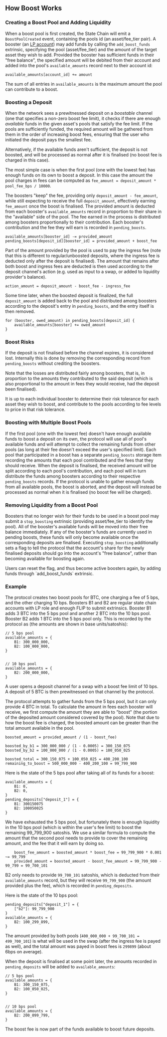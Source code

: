 
## How Boost Works

### Creating a Boost Pool and Adding Liquidity

When a boost pool is first created, the State Chain will emit a `BoostPoolCreated` event, containing the
pools id (an asset/fee_tier pair).
A booster (an [LP account](../../concepts/swaps-amm/liquidity-provider-accounts)) may add funds by calling the `add_boost_funds` extrinsic, specifying the pool
(asset/fee_tier) and the amount of the target asset they wish to add.
Provided the booster has sufficient funds in their "free balance", the specified amount will be debited
from their account and added into the pool's `available_amounts` record next to their account id:

```
available_amounts[account_id] += amount
```

The sum of all entries in `available_amounts` is the maximum amount the pool can contribute to a boost.

### Boosting a Deposit

When the network sees a prewitnessed deposit on a *boostable* channel (one that specifies a non-zero boost
fee limit), it checks if there are enough *available* funds in the given asset's pools that satisfy the fee limit.
If the pools are sufficiently funded, the required amount will be gathered from them in the order of increasing
boost fees, ensuring that the user who initiated the deposit pays the smallest fee.

<Callout type="info">
Alternatively, if the available funds aren't sufficient, the deposit is not boosted, and will be processed
as normal after it is finalised (no boost fee is charged in this case).
</Callout>

The most simple case is when the first pool (one with the lowest fee) has enough funds on its own to boost
a deposit.
In this case the amount the pool charges in fees can be computed as
`fee_amount = deposit_amount * pool_fee_bps / 10000`.

The boosters "keep" the fee, providing only `deposit_amount - fee_amount`, while still expecting to receive
the full `deposit_amount`, effectively earning `fee_amount` once the boost is finalised.
The provided amount is deducted from each booster's `available_amounts` record in proportion to their share
in the "available" side of the pool.
The fee earned in the process is distributed among boosters proportionally to their contribution.
Each booster's contribution and the fee they will earn is recorded in `pending_boosts`.

```
available_amounts[booster_id] -= provided_amount
pending_boosts[deposit_id][booster_id] = provided_amount + boost_fee
```

Part of the amount provided by the pool is used to pay the ingress fee (note that this is different
to regular/unboosted deposits, where the ingress fee is deducted only after the deposit is finalised).
The amount that remains after both boost and ingress fees are deducted is then used according to the deposit
channel's action (e.g. used as input to a swap, or added to liquidity provider's balance).

```
action_amount = deposit_amount - boost_fee - ingress_fee
```

Some time later, when the boosted deposit is finalized, the full `deposit_amount` is added back to the pool
and distributed among boosters according to the deposit's entry in `pending_boosts`, and the entry itself is
then removed.

```
for (booster, owed_amount) in pending_boosts[deposit_id] {
    available_amounts[booster] += owed_amount
}
```

### Boost Risks

If the deposit is not finalised before the channel expires, it is considered lost.
Internally this is done by removing the corresponding record from `pending_boosts` without crediting the boosters.

<Callout type="info">
Note that the losses are distributed fairly among boosters, that is, in proportion to the amounts
they contributed to the said deposit (which is also proportional to the amount in fees they would
receive, had the deposit been finalised).
</Callout>

It is up to each individual booster to determine their risk tolerance for each asset they wish to
boost, and contribute to the pools according to fee levels to price in that risk tolerance.


### Boosting with Multiple Boost Pools

If the first pool (one with the lowest fee) doesn't have enough available funds to boost a deposit
on its own, the protocol will use all of pool's available funds and will attempt to collect the
remaining funds from other pools (as long at their fee doesn't exceed the user's specified limit).
Each pool that participated in a boost has a separate `pending_boosts` storage item recording
the amounts that each pool contributed and the fees that they should receive.
When the deposit is finalised, the received amount will be split according to each pool's
contribution, and each pool will in turn distribute the funds among boosters according to their
respective `pending_boosts` records.
If the protocol is unable to gather enough funds from all available pools, the boost is aborted,
and the deposit will instead be processed as normal when it is finalised (no boost fee will be
charged).

### Removing Liquidity from a Boost Pool

Boosters that no longer wish for their funds to be used in a boost pool may submit a `stop_boosting`
extrinsic (providing asset/fee_tier to identify the pool).
All of the booster's available funds will be moved into their free balance immediately.
If any of the booster's funds are currently used in pending boosts, these funds will only become available
once the corresponding deposits are finalised.
Executing `stop_boosting` additionally sets a flag to tell the protocol that the account's share for the newly
finalised deposits should go into the account's "free balance", rather than becoming available for boosting again.

<Callout type="info">
Users can reset the flag, and thus become active boosters again, by adding funds through `add_boost_funds` extrinsic.
</Callout>

### Example

The protocol creates two boost pools for BTC, one charging a fee of 5 bps, and the other charging 10 bps.
Boosters B1 and B2 are regular state chain accounts with LP role and enough FLIP to submit extrinsics.
Booster B1 adds 3 BTC into the 5 bps pool and another 2 BTC into the 10 bps pool.
Booster B2 adds 1 BTC into the 5 bps pool only.
This is recorded by the protocol as (the amounts are shown in base units/satoshis):

```
// 5 bps pool
available_amounts = {
    B1: 300_000_000,
    B2: 100_000_000,
}


// 10 bps pool
available_amounts = {
    B2: 200_000_000,
}

```

A user opens a deposit channel for a swap with a boost fee limit of 10 bps.
A deposit of 5 BTC is then prewitnessed on that channel by the protocol.

The protocol attempts to gather funds from the 5 bps pool, but it can only provide 4 BTC in total. 
To calculate the amount in fees each booster will receive, we first compute the amount they are able
to "boost" (the portion of the deposited amount considered covered by the pool).
Note that due to how the boost fee is charged, the boosted amount can be greater than the total amount
available in the pool.

```
boosted_amount = provided_amount / (1 - boost_fee)

boosted_by_b1 = 300_000_000 / (1 - 0.0005) = 300_150_075
boosted_by_b2 = 100_000_000 / (1 - 0.0005) = 100_050_025

boosted_total = 300_150_075 + 100_050_025 = 400_200_100
remaining_to_boost = 500_000_000 - 400_200_100 = 99_799_900

```

Here is the state of the 5 bps pool after taking all of its funds for a boost:

```
available_amounts = {
    B1: 0,
    B2: 0,
}
pending_deposits["deposit_1"] = {
    B1: 300150075
    B2: 100050025
}
```

We have exhausted the 5 bps pool, but fortunately there is enough liquidity in the 10 bps pool
(which is within the user's fee limit) to boost the remaining 99_799_900 satoshis.
We use a similar formula to compute the amount that the second pool needs to provide to cover
the remaining amount, and the fee that it will earn by doing so.

```
    boost_fee_amount = boosted_amount * boost_fee = 99_799_900 * 0.001 ~= 99_799
    provided_amount = boosted_amount - boost_fee_amount = 99_799_900 - 99_799 = 99_700_101

```

B2 only needs to provide `99_700_101` satoshis, which is deducted from their `available_amounts`
record, but they will receive `99_799_900` (the amount provided plus the fee), which is recorded
in `pending_deposits`.

Here is the state of the 10 bps pool:

```
pending_deposits["deposit_1"] = {
    ["b2"]: 99_799_900
}
available_amounts = {
    B2: 100_299_899,
}
```

The amount provided by both pools (`400_000_000 + 99_700_101 = 499_700_101`) is what will be used in the
swap (after the ingress fee is payed as well), and the total amount was payed in boost fees is `299899`
(about 6bps on average).

When the deposit is finalised at some point later, the amounts recorded in `pending_deposits` will be
added to `available_amounts`:

```
// 5 bps pool
available_amounts = {
    B1: 300_150_075,
    B2: 100_050_025,
}


// 10 bps pool
available_amounts = {
    B2: 200_099_799,
}

```

The boost fee is now part of the funds available to boost future deposits.











